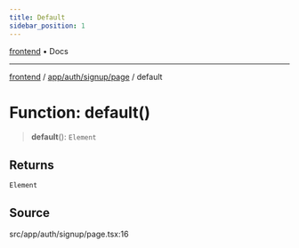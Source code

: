 ```yaml
---
title: Default
sidebar_position: 1
---
```


[frontend](../../../../..) • Docs

***

[frontend](../../../../..) / [app/auth/signup/page](..) / default

# Function: default()

> **default**(): `Element`

## Returns

`Element`

## Source

src/app/auth/signup/page.tsx:16
